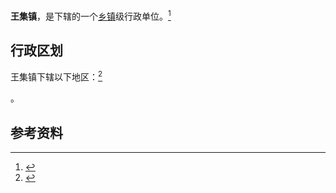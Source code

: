 {{中国乡级行政区|37/17/21/116/000}}

'''王集镇'''，是{{PRC admin/fullname|37/17/21/116/000|3}}下辖的一个[[乡镇|乡镇]]级行政单位。<ref>{{PRC admin/ref sgc|{{PRC admin/parent|37/17/21/116/000}}}}</ref>

== 行政区划 ==

王集镇下辖以下地区：<ref>{{PRC admin/ref sgc|37/17/21/116/000}}</ref>

{{PRC admin/children|37/17/21/116/000}}。

== 参考资料 ==

{{reflist}}

{{行政区划小作品}}
{{PRC admin/navcat|37/17/21/116/000}}